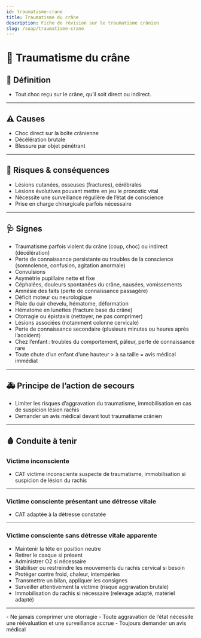 ---
id: traumatisme-crane
title: Traumatisme du crâne
description: Fiche de révision sur le traumatisme crânien
slug: /suap/traumatisme-crane
---


# 🧠 Traumatisme du crâne

## 📝 Définition

- Tout choc reçu sur le crâne, qu’il soit direct ou indirect.

---

## ⚠️ Causes

- Choc direct sur la boîte crânienne
- Décélération brutale
- Blessure par objet pénétrant

---

## 🚨 Risques & conséquences

- Lésions cutanées, osseuses (fractures), cérébrales
- Lésions évolutives pouvant mettre en jeu le pronostic vital
- Nécessite une surveillance régulière de l’état de conscience
- Prise en charge chirurgicale parfois nécessaire

---

## 🩺 Signes

- Traumatisme parfois violent du crâne (coup, choc) ou indirect (décélération)
- Perte de connaissance persistante ou troubles de la conscience (somnolence, confusion, agitation anormale)
- Convulsions
- Asymétrie pupillaire nette et fixe
- Céphalées, douleurs spontanées du crâne, nausées, vomissements
- Amnésie des faits (perte de connaissance passagère)
- Déficit moteur ou neurologique
- Plaie du cuir chevelu, hématome, déformation
- Hématome en lunettes (fracture base du crâne)
- Otorragie ou épistaxis (nettoyer, ne pas comprimer)
- Lésions associées (notamment colonne cervicale)
- Perte de connaissance secondaire (plusieurs minutes ou heures après l’accident)
- Chez l’enfant : troubles du comportement, pâleur, perte de connaissance rare
- Toute chute d’un enfant d’une hauteur > à sa taille = avis médical immédiat

---

## 🚑 Principe de l’action de secours

- Limiter les risques d’aggravation du traumatisme, immobilisation en cas de suspicion lésion rachis
- Demander un avis médical devant tout traumatisme crânien

---

## 🩸 Conduite à tenir

### Victime inconsciente

- CAT victime inconsciente suspecte de traumatisme, immobilisation si suspicion de lésion du rachis

---

### Victime consciente présentant une détresse vitale

- CAT adaptée à la détresse constatée

---

### Victime consciente sans détresse vitale apparente

- Maintenir la tête en position neutre
- Retirer le casque si présent
- Administrer O2 si nécessaire
- Stabiliser ou restreindre les mouvements du rachis cervical si besoin
- Protéger contre froid, chaleur, intempéries
- Transmettre un bilan, appliquer les consignes
- Surveiller attentivement la victime (risque aggravation brutale)
- Immobilisation du rachis si nécessaire (relevage adapté, matériel adapté)

---

<Admonition type="caution">
- Ne jamais comprimer une otorragie
- Toute aggravation de l’état nécessite une réévaluation et une surveillance accrue
- Toujours demander un avis médical
</Admonition>
